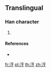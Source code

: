 {{character info/new}}
==Translingual==

===Han character===
{{Han char|rn=85|rad=水|as=07|sn=10|four=|canj=EYRN,XEYRN}}

# {{defn|Han|sort=水07}}

====References====
* {{Han ref|kx=0627.311|hdz=31631.071|uh=6DA5|ud=28069}}

[[fr:涥]]
[[pl:涥]]
[[th:涥]]
[[zh:涥]]